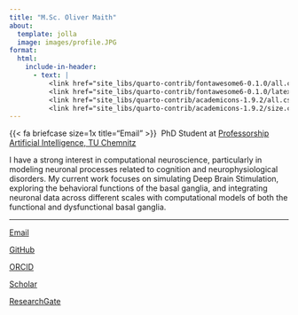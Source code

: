 ```yaml
---
title: "M.Sc. Oliver Maith"
about:
  template: jolla
  image: images/profile.JPG
format:
  html:
    include-in-header:
      - text: |
          <link href="site_libs/quarto-contrib/fontawesome6-0.1.0/all.css" rel="stylesheet">
          <link href="site_libs/quarto-contrib/fontawesome6-0.1.0/latex-fontsize.css" rel="stylesheet">
          <link href="site_libs/quarto-contrib/academicons-1.9.2/all.css" rel="stylesheet">
          <link href="site_libs/quarto-contrib/academicons-1.9.2/size.css" rel="stylesheet">
---
```


{{< fa briefcase size=1x title="Email" >}}&nbsp;&nbsp;PhD Student at [Professorship Artificial Intelligence, TU Chemnitz](https://www.tu-chemnitz.de/informatik/KI/index.php.en)

I have a strong interest in computational neuroscience, particularly in modeling neuronal processes related to cognition and neurophysiological disorders. My current work focuses on simulating Deep Brain Stimulation, exploring the behavioral functions of the basal ganglia, and integrating neuronal data across different scales with computational models of both the functional and dysfunctional basal ganglia.

<hr class="about-sep center-block">

<div class="about-links center-block">

  <a href="mailto:oliver.maith@informatik.tu-chemnitz.de" class="about-link" rel="" target="_blank">
    <i class="fa-solid fa-envelope"></i> <span class="about-link-text">Email</span>
  </a>

  <a href="https://github.com/Olimaol" class="about-link" rel="" target="_blank">
    <i class="fa-brands fa-github"></i> <span class="about-link-text">GitHub</span>
  </a>

  <a href="https://orcid.org/0000-0002-6446-9110" class="about-link" rel="" target="_blank">
    <i class="fa-brands fa-orcid"></i> <span class="about-link-text">ORCID</span>
  </a>

  <a href="https://scholar.google.de/citations?hl=de&user=OnNtaasAAAAJ" class="about-link" rel="" target="_blank">
    <i class="ai ai-google-scholar"></i> <span class="about-link-text">Scholar</span>
  </a>

  <a href="https://www.researchgate.net/profile/Oliver-Maith" class="about-link" rel="" target="_blank">
    <i class="ai ai-researchgate"></i> <span class="about-link-text">ResearchGate</span>
  </a>

</div>